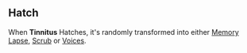 {{CardPage
|quote = Eeeeeeee.
|description = When this card is drawn, deal 2 damage to a random friendly argument.<br/>[[Unplayable]], [[Parasite]]<br/>[[Hatch]] 5
|character = Rook
|rarity = Common
|decktype = Negotiation
|cardtype = Parasite
|keywords = [[Unplayable]], [[Parasite]], [[Hatch]]
|special1 = Memory Lapse
|special2 = Scrub
|special3 = Voices
}}

==Hatch==
When '''Tinnitus''' Hatches, it's randomly transformed into either [[Memory Lapse]], [[Scrub]] or [[Voices]].
